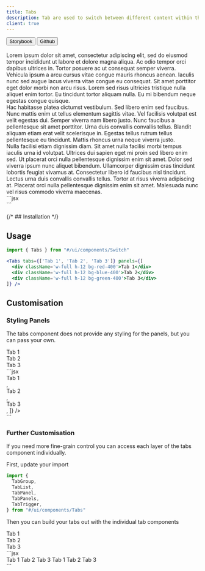 ```yaml
---
title: Tabs
description: Tab are used to switch between different content within the same context
client: true
---
```



<div className="not-prose flex gap-2">
  <Button variant="outline" size="xs">
    Storybook
  </Button>
  <Button
    href="https://github.com/skyward-digital/sky-ui/tree/main/ui/components/Tabs"
    variant="outline"
    size="xs"
  >
    Github
  </Button>
</div>

<br />

<CodePreview client:load>
  <Tabs tabs={["Tab 1", "Tab 2", "Tab 3"]} client:load>
    <div className="py-1.5 px-2" slot="1">
      Lorem ipsum dolor sit amet, consectetur adipiscing elit, sed do eiusmod
      tempor incididunt ut labore et dolore magna aliqua. Ac odio tempor orci
      dapibus ultrices in. Tortor posuere ac ut consequat semper viverra.
      Vehicula ipsum a arcu cursus vitae congue mauris rhoncus aenean. Iaculis
      nunc sed augue lacus viverra vitae congue eu consequat. Sit amet porttitor
      eget dolor morbi non arcu risus. Lorem sed risus ultricies tristique nulla
      aliquet enim tortor. Eu tincidunt tortor aliquam nulla. Eu mi bibendum
      neque egestas congue quisque.
    </div>
    <div className="py-1.5 px-2" slot="2">
      Hac habitasse platea dictumst vestibulum. Sed libero enim sed faucibus.
      Nunc mattis enim ut tellus elementum sagittis vitae. Vel facilisis
      volutpat est velit egestas dui. Semper viverra nam libero justo. Nunc
      faucibus a pellentesque sit amet porttitor. Urna duis convallis convallis
      tellus. Blandit aliquam etiam erat velit scelerisque in. Egestas tellus
      rutrum tellus pellentesque eu tincidunt. Mattis rhoncus urna neque viverra
      justo.
    </div>
    <div className="py-1.5 px-2" slot="3">
      Nulla facilisi etiam dignissim diam. Sit amet nulla facilisi morbi tempus
      iaculis urna id volutpat. Ultrices dui sapien eget mi proin sed libero
      enim sed. Ut placerat orci nulla pellentesque dignissim enim sit amet.
      Dolor sed viverra ipsum nunc aliquet bibendum. Ullamcorper dignissim cras
      tincidunt lobortis feugiat vivamus at. Consectetur libero id faucibus nisl
      tincidunt. Lectus urna duis convallis convallis tellus. Tortor at risus
      viverra adipiscing at. Placerat orci nulla pellentesque dignissim enim sit
      amet. Malesuada nunc vel risus commodo viverra maecenas.
    </div>
  </Tabs>
  <div slot="code">
    ```jsx
    <div className="flex w-full space-x-2">
      <Tabs
        tabs={["Tab 1", "Tab 2", "Tab 3"]}
        panels={[
          "Lorem ipsum dolor sit amet...",
          "Hac habitasse platea dictumst vestibulum...",
          "Nulla facilisi etiam dignissim diam...",
        ]}
      />
    </div>
    ```
  </div>
</CodePreview>

{/* ## Installation */}

## Usage

```jsx
import { Tabs } from "#/ui/components/Switch"
```

```jsx
<Tabs tabs={['Tab 1', 'Tab 2', 'Tab 3']} panels={[
  <div className='w-full h-12 bg-red-400'>Tab 1</div>
  <div className='w-full h-12 bg-blue-400'>Tab 2</div>
  <div className='w-full h-12 bg-green-400'>Tab 3</div>
]} />
```

## Customisation

### Styling Panels

The tabs component does not provide any styling for the panels, but you can pass your own.

<CodePreview client:load>
  <Tabs tabs={["Tab 1", "Tab 2", "Tab 3"]} client:load>
    <div
      className="w-full h-full bg-red-100 rounded border border-red-400 p-4"
      slot="1"
    >
      Tab 1
    </div>
    <div
      className="w-full h-full bg-blue-100 rounded border border-blue-400 p-4"
      slot="2"
    >
      Tab 2
    </div>
    <div
      className="w-full h-full bg-green-100 rounded border border-green-400 p-4"
      slot="3"
    >
      Tab 3
    </div>
  </Tabs>
  <div slot="code">
    ```jsx
    <div className="flex w-full space-x-2">
      <Tabs
        tabs={["Tab 1", "Tab 2", "Tab 3"]}
        panels={[
          <div className="w-full h-full bg-red-100 rounded border border-red-400 p-4">
            Tab 1
          </div>,
          <div className="w-full h-full bg-blue-100 rounded border border-blue-400 p-4">
            Tab 2
          </div>,
          <div className="w-full h-full bg-green-100 rounded border border-green-400 p-4">
            Tab 3
          </div>,
        ]}
      />
    </div>
    ```
  </div>
</CodePreview>

### Further Customisation

If you need more fine-grain control you can access each layer of the tabs component individually.

First, update your import

```jsx
import {
  TabGroup,
  TabList,
  TabPanel,
  TabPanels,
  TabTrigger,
} from "#/ui/components/Tabs"
```

Then you can build your tabs out with the individual tab components

<CodePreview client:load>
  <TabsGranular tabs={["Tab 1", "Tab 2", "Tab 3"]} client:load>
    <div
      className="w-full h-full bg-red-100 rounded border border-red-400 p-4"
      slot="1"
    >
      Tab 1
    </div>
    <div
      className="w-full h-full bg-blue-100 rounded border border-blue-400 p-4"
      slot="2"
    >
      Tab 2
    </div>
    <div
      className="w-full h-full bg-green-100 rounded border border-green-400 p-4"
      slot="3"
    >
      Tab 3
    </div>
  </TabsGranular>
  <div slot="code">
    ```jsx
    <div className="flex w-full space-x-2">
      <TabGroup>
        <TabList className="flex flex-col w-40">
          <TabTrigger>Tab 1</TabTrigger>
          <TabTrigger>Tab 2</TabTrigger>
          <TabTrigger>Tab 3</TabTrigger>
        </TabList>
        <TabPanels className="flex flex-1">
          <TabPanel
            className="w-full h-full bg-red-100 rounded border border-red-400 p-4"
            slot="1"
          >
            Tab 1
          </TabPanel>
          <TabPanel
            className="w-full h-full bg-blue-100 rounded border border-blue-400 p-4"
            slot="2"
          >
            Tab 2
          </TabPanel>
          <TabPanel
            className="w-full h-full bg-green-100 rounded border border-green-400 p-4"
            slot="3"
          >
            Tab 3
          </TabPanel>
        </TabPanels>
      </TabGroup>
    </div>
    ```
  </div>
</CodePreview>
